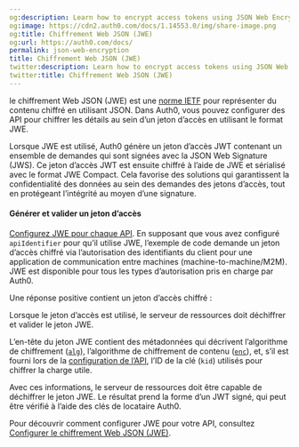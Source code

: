 ```yaml
---
og:description: Learn how to encrypt access tokens using JSON Web Encryption.
og:image: https://cdn2.auth0.com/docs/1.14553.0/img/share-image.png
og:title: Chiffrement Web JSON (JWE)
og:url: https://auth0.com/docs/
permalink: json-web-encryption
title: Chiffrement Web JSON (JWE)
twitter:description: Learn how to encrypt access tokens using JSON Web Encryption.
twitter:title: Chiffrement Web JSON (JWE)
---
```


le chiffrement Web JSON (JWE) est une [norme IETF](https://datatracker.ietf.org/doc/html/rfc7516) pour représenter du contenu chiffré en utilisant JSON. Dans Auth0, vous pouvez configurer des API pour chiffrer les détails au sein d’un jeton d’accès en utilisant le format JWE.

Lorsque JWE est utilisé, Auth0 génère un jeton d’accès JWT contenant un ensemble de demandes qui sont signées avec la JSON Web Signature (JWS). Ce jeton d’accès JWT est ensuite chiffré à l’aide de JWE et sérialisé avec le format JWE Compact. Cela favorise des solutions qui garantissent la confidentialité des données au sein des demandes des jetons d’accès, tout en protégeant l’intégrité au moyen d’une signature.

#### Générer et valider un jeton d’accès

[Configurez JWE pour chaque API](/configure-json-web-encryption). En supposant que vous avez configuré `apiIdentifier` pour qu’il utilise JWE, l’exemple de code demande un jeton d’accès chiffré via l’autorisation des identifiants du client pour une application de communication entre machines (machine-to-machine/M2M). JWE est disponible pour tous les types d’autorisation pris en charge par Auth0.



Une réponse positive contient un jeton d’accès chiffré :



Lorsque le jeton d’accès est utilisé, le serveur de ressources doit déchiffrer et valider le jeton JWE. 

L’en-tête du jeton JWE contient des métadonnées qui décrivent l’algorithme de chiffrement ([`alg`](https://datatracker.ietf.org/doc/html/rfc7516#section-4.1.1)), l’algorithme de chiffrement de contenu ([`enc`](https://datatracker.ietf.org/doc/html/rfc7516#section-4.1.2)), et, s’il est fourni lors de la [configuration de l’API](/configure-json-web-encryption), l’ID de la clé (`kid`) utilisés pour chiffrer la charge utile.



Avec ces informations, le serveur de ressources doit être capable de déchiffrer le jeton JWE. Le résultat prend la forme d’un JWT signé, qui peut être vérifié à l’aide des clés de locataire Auth0.

Pour découvrir comment configurer JWE pour votre API, consultez [Configurer le chiffrement Web JSON (JWE)](/configure-json-web-encryption).